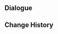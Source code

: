 {{Genius Invokation TCG Stage
|title        = Dvalin's Whisper
|type         = Friendly Fracas
|group        = Tavern Challenge
|character    = Baobab
|requirement  = 9
|introduction = "Meow?" "Many in Mondstadt know the story of the Dragon of the East and the Anemo Archon, Barbatos. But we also wonder &mdash; what does the Dragon's voice sound like?"<br>{{color|bp|Special Rule: "Dvalin" is immune to Frozen, Stun, and Petrification, and starts with the Talent Card "Rending Vortex" equipped. End Phase: Attach "Total Collapse" to your active character.}}
|objective_1  = Achieve victory
|reward_1     = Dvalin*1
|objective_2  = Achieve victory within 5 Rounds
|reward_2     = Rending Vortex*1
|objective_3  = Achieve victory with characters defeated less than twice during the battle
|reward_3     = Rending Vortex*1
|lineup       = Dvalin#20
|action       = 
|reserve      = 
}}

==Dialogue==
{{Transclude|Genius Invokation TCG/Stage/Baobab|Dvalin's Whisper}}

==Change History==
{{Change History|4.3}}